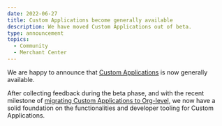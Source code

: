 ```yaml
---
date: 2022-06-27
title: Custom Applications become generally available
description: We have moved Custom Applications out of beta.
type: announcement
topics:
  - Community
  - Merchant Center
---
```


We are happy to announce that [Custom Applications](/custom-applications/what-is-a-custom-application) is now generally available.

After collecting feedback during the beta phase, and with the recent milestone of [migrating Custom Applications to Org-level](/migrating-from-project-level-custom-applications), we now have a solid foundation on the functionalities and developer tooling for Custom Applications.

